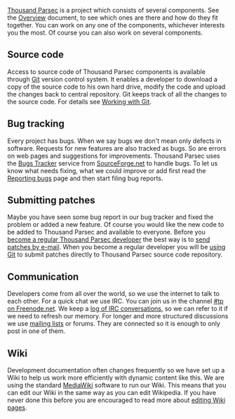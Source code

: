 [http://www.thousandparsec.net/tp/ Thousand Parsec] is a project which consists of several components. See the [[Overview]] document, to see which ones are there and how do they fit together. You can work on any one of the components, whichever interests you the most. Of course you can also work on several components.

== Source code ==

Access to source code of Thousand Parsec components is available through [http://git.or.cz/ Git] version control system. It enables a developer to download a copy of the source code to his own hard drive, modify the code and upload the changes back to central repository. Git keeps track of all the changes to the source code. For details see [[Working with Git]].

== Bug tracking ==

Every project has bugs. When we say bugs we don't mean only defects in software. Requests for new features are also tracked as bugs. So are errors on web pages and suggestions for improvements. Thousand Parsec uses the [http://sourceforge.net/tracker/?group_id=132078&atid=723099 Bugs Tracker] service from [http://sourceforge.net/ SourceForge.net] to handle bugs. To let us know what needs fixing, what we could improve or add first read the [[Reporting bugs]] page and then start filing bug reports.

== Submitting patches ==

Maybe you have seen some bug report in our bug tracker and fixed the problem or added a new feature. Of course you would like the new code to be added to Thousand Parsec and available to everyone. Before you [[Becoming a regular developer|become a regular Thousand Parsec developer]] the best way is to [[Sending patches by e-mail|send patches by e-mail]]. When you become a regular developer you will be [[Working with Git|using Git]] to submit patches directly to Thousand Parsec source code repository.

== Communication ==

Developers come from all over the world, so we use the internet to talk to each other. For a quick chat we use IRC. You can join us in the channel [irc://chat.freenode.net/#tp #tp on Freenode.net]. We keep a [http://www.thousandparsec.net/~irc/logs/ log of IRC conversations], so we can refer to it if we need to refresh our memory. For longer and more structured discussions we use [http://www.thousandparsec.net/tp/mailman.php/listinfo/ mailing lists] or forums. They are connected so it is enough to only post in one of them.

== Wiki ==

Development documentation often changes frequently so we have set up a Wiki to help us work more efficiently with dynamic content like this. We are using the standard [http://www.mediawiki.org/ MediaWiki] software to run our Wiki. This means that you can edit our Wiki in the same way as you can edit Wikipedia. If you have never done this before you are encouraged to read more about [http://meta.wikimedia.org/wiki/Help:Editing editing Wiki pages].